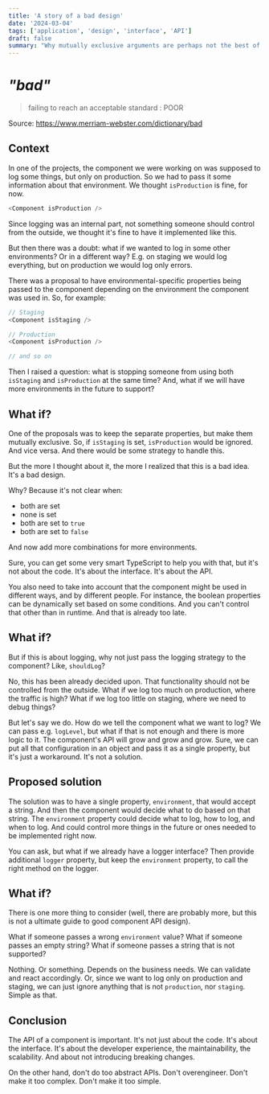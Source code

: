 ```yaml
---
title: 'A story of a bad design'
date: '2024-03-04'
tags: ['application', 'design', 'interface', 'API']
draft: false
summary: "Why mutually exclusive arguments are perhaps not the best of ideas. And how to avoid that."
---
```


# _"bad"_

> failing to reach an acceptable standard : POOR

Source: https://www.merriam-webster.com/dictionary/bad

## Context

In one of the projects, the component we were working on was supposed to log some things, but only on production.
So we had to pass it some information about that environment. We thought `isProduction` is fine, for now.

```typescript jsx
<Component isProduction />
```

Since logging was an internal part, not something someone should control from the outside, we thought it's fine to have it
implemented like this.

But then there was a doubt: what if we wanted to log in some other environments? Or in a different way? E.g. on staging
we would log everything, but on production we would log only errors.

There was a proposal to have environmental-specific properties being passed to the component depending on the environment
the component was used in. So, for example:

```typescript jsx
// Staging
<Component isStaging />

// Production
<Component isProduction />

// and so on
```

Then I raised a question: what is stopping someone from using both `isStaging` and `isProduction` at the same time?
And, what if we will have more environments in the future to support?

## What if?

One of the proposals was to keep the separate properties, but make them mutually exclusive. So, if `isStaging` is set,
`isProduction` would be ignored. And vice versa. And there would be some strategy to handle this.

But the more I thought about it, the more I realized that this is a bad idea. It's a bad design.

Why? Because it's not clear when:
 - both are set
 - none is set
 - both are set to `true`
 - both are set to `false`

And now add more combinations for more environments.

Sure, you can get some very smart TypeScript to help you with that, but it's not about the code. It's about the
interface. It's about the API.

You also need to take into account that the component might be used in different ways, and by different people.
For instance, the boolean properties can be dynamically set based on some conditions. And you can't control that other
than in runtime. And that is already too late.

## What if?

But if this is about logging, why not just pass the logging strategy to the component? Like, `shouldLog`?

No, this has been already decided upon. That functionality should not be controlled from the outside. What if we log too much
on production, where the traffic is high? What if we log too little on staging, where we need to debug things?

But let's say we do. How do we tell the component what we want to log? We can pass e.g. `logLevel`, but what if that is
not enough and there is more logic to it. The component's API will grow and grow and grow. Sure, we can put all that configuration
in an object and pass it as a single property, but it's just a workaround. It's not a solution.

## Proposed solution

The solution was to have a single property, `environment`, that would accept a string. And then the component would
decide what to do based on that string. The `environment` property could decide what to log, how to log, and when to log.
And could control more things in the future or ones needed to be implemented right now.

You can ask, but what if we already have a logger interface? Then provide additional `logger` property, but keep the
`environment` property, to call the right method on the logger.

## What if?

There is one more thing to consider (well, there are probably more, but this is not a ultimate guide to good component
API design).

What if someone passes a wrong `environment` value? What if someone passes an empty string? What if someone passes a string
that is not supported?

Nothing. Or something. Depends on the business needs. We can validate and react accordingly. Or, since we want to log
only on production and staging, we can just ignore anything that is not `production`, nor `staging`. Simple as that.

## Conclusion

The API of a component is important. It's not just about the code. It's about the interface. It's about the developer experience,
the maintainability, the scalability. And about not introducing breaking changes.

On the other hand, don't do too abstract APIs. Don't overengineer. Don't make it too complex. Don't make it too simple.

